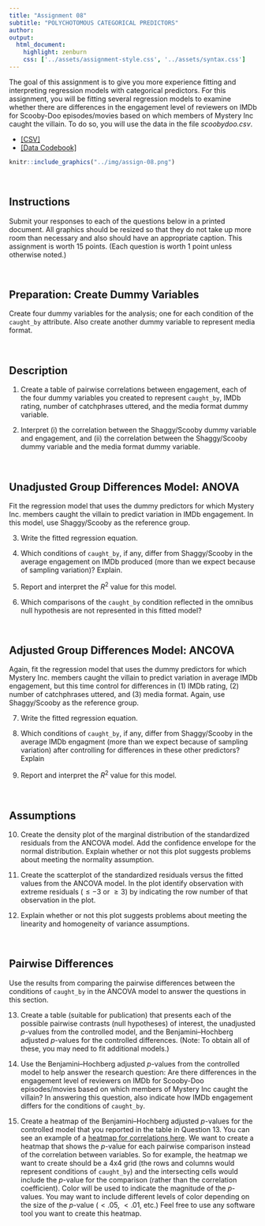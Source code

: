 ```yaml
---
title: "Assignment 08"
subtitle: "POLYCHOTOMOUS CATEGORICAL PREDICTORS"
author: 
output: 
  html_document:
    highlight: zenburn
    css: ['../assets/assignment-style.css', '../assets/syntax.css']
---
```



The goal of this assignment is to give you more experience fitting and interpreting regression models with categorical predictors. For this assignment, you will be fitting several regression models to examine whether there are differences in the engagement level of reviewers on IMDb for Scooby-Doo episodes/movies based on which members of Mystery Inc caught the villain. To do so, you will use the data in the file *scoobydoo.csv*.


- [[CSV]](https://raw.githubusercontent.com/zief0002/miniature-garbanzo/main/data/scoobydoo.csv)
- [[Data Codebook]](https://zief0002.github.io/miniature-garbanzo/codebooks/scoobydoo.html)


```r
knitr::include_graphics("../img/assign-08.png")
```

<br />


## Instructions

Submit your responses to each of the questions below in a printed document. All graphics should be resized so that they do not take up more room than necessary and also should have an appropriate caption. This assignment is worth 15 points. (Each question is worth 1 point unless otherwise noted.)

<br />



## Preparation: Create Dummy Variables

Create four dummy variables for the analysis; one for each condition of the `caught_by` attribute. Also create another dummy variable to represent media format.

<br />


## Description

1. Create a table of pairwise correlations between engagement, each of the four dummy variables you created to represent `caught_by`, IMDb rating, number of catchphrases uttered, and the media format dummy variable.

2. Interpret (i) the correlation between the Shaggy/Scooby dummy variable and engagement, and (ii) the correlation between the Shaggy/Scooby dummy variable and the media format dummy variable.

<br />


## Unadjusted Group Differences Model: ANOVA

Fit the regression model that uses the dummy predictors for which Mystery Inc. members caught the villain to predict variation in IMDb engagement. In this model, use Shaggy/Scooby as the reference group.

3. Write the fitted regression equation.

4. Which conditions of `caught_by`, if any, differ from Shaggy/Scooby in the average engagement on IMDb produced (more than we expect because of sampling variation)? Explain.

5. Report and interpret the $R^2$ value for this model.

6. Which comparisons of the `caught_by` condition reflected in the omnibus null hypothesis are not represented in this fitted model?

<br />


## Adjusted Group Differences Model: ANCOVA

Again, fit the regression model that uses the dummy predictors for which Mystery Inc. members caught the villain to predict variation in average IMDb engagement, but this time control for differences in (1) IMDb rating, (2) number of catchphrases uttered, and (3) media format. Again, use Shaggy/Scooby as the reference group.

7. Write the fitted regression equation.

8. Which conditions of `caught_by`, if any, differ from Shaggy/Scooby in the average IMDb engagment (more than we expect because of sampling variation) after controlling for differences in these other predictors? Explain

9. Report and interpret the $R^2$ value for this model.

<br />


## Assumptions

10. Create the density plot of the marginal distribution of the standardized residuals from the ANCOVA model. Add the confidence envelope for the normal distribution. Explain whether or not this plot suggests problems about meeting the normality assumption.

11. Create the scatterplot of the standardized residuals versus the fitted values from the ANCOVA model. In the plot identify observation with extreme residuals ($\leq-3$ or $\geq3$) by indicating  the row number of that observation in the plot.

12. Explain whether or not this plot suggests problems about meeting the linearity and homogeneity of variance assumptions.

<br />


## Pairwise Differences

Use the results from comparing the pairwise differences between the conditions of `caught_by` in the ANCOVA model to answer the questions in this section.

13. Create a table (suitable for publication) that presents each of the possible pairwise contrasts (null hypotheses) of interest, the unadjusted _p_-values from the controlled model, and the Benjamini--Hochberg adjusted _p_-values for the controlled differences. (Note: To obtain all of these, you may need to fit additional models.)

14. Use the Benjamini--Hochberg adjusted _p_-values from the controlled model to help answer the research question: Are there differences in the engagement level of reviewers on IMDb for Scooby-Doo episodes/movies based on which members of Mystery Inc caught the villain? In answering this question, also indicate how IMDb engagement differs for the conditions of `caught_by`. 

15. Create a heatmap of the Benjamini--Hochberg adjusted *p*-values for the controlled model that you reported in the table in Question 13. You can see an example of a [heatmap for correlations here](https://towardsdatascience.com/all-about-heatmaps-bb7d97f099d7). We want to create a heatmap that shows the *p*-value for each pairwise comparison instead of the correlation between variables. So for example, the heatmap we want to create should be a 4x4 grid (the rows and columns would represent conditions of `caught_by`) and the intersecting cells would include the *p*-value for the comparison (rather than the correlation coefficient). Color will be used to indicate the magnitude of the *p*-values. You may want to include different levels of color depending on the size of the *p*-value ($<.05$, $<.01$, etc.) Feel free to use any software tool you want to create this heatmap.




